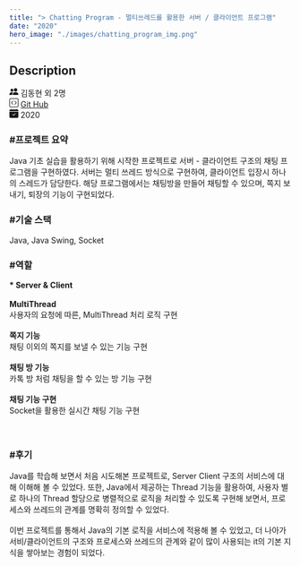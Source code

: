 ```yaml
---
title: "> Chatting Program - 멀티쓰레드를 활용한 서버 / 클라이언트 프로그램"
date: "2020"
hero_image: "./images/chatting_program_img.png"
---
```


<h2> Description</h2>

<div className="postInfo">
<svg xmlns="http://www.w3.org/2000/svg" width="16" height="16" fill="currentColor" class="bi bi-people-fill" viewBox="0 0 16 16">
  <path d="M7 14s-1 0-1-1 1-4 5-4 5 3 5 4-1 1-1 1H7zm4-6a3 3 0 1 0 0-6 3 3 0 0 0 0 6z"/>
  <path fill-rule="evenodd" d="M5.216 14A2.238 2.238 0 0 1 5 13c0-1.355.68-2.75 1.936-3.72A6.325 6.325 0 0 0 5 9c-4 0-5 3-5 4s1 1 1 1h4.216z"/>
  <path d="M4.5 8a2.5 2.5 0 1 0 0-5 2.5 2.5 0 0 0 0 5z"/>
</svg>
김동현 외 2명
</div>


<div className="postInfo">
<svg xmlns="http://www.w3.org/2000/svg" width="16" height="16" fill="currentColor" class="bi bi-code-square" viewBox="0 0 16 16">
  <path d="M14 1a1 1 0 0 1 1 1v12a1 1 0 0 1-1 1H2a1 1 0 0 1-1-1V2a1 1 0 0 1 1-1h12zM2 0a2 2 0 0 0-2 2v12a2 2 0 0 0 2 2h12a2 2 0 0 0 2-2V2a2 2 0 0 0-2-2H2z"/>
  <path d="M6.854 4.646a.5.5 0 0 1 0 .708L4.207 8l2.647 2.646a.5.5 0 0 1-.708.708l-3-3a.5.5 0 0 1 0-.708l3-3a.5.5 0 0 1 .708 0zm2.292 0a.5.5 0 0 0 0 .708L11.793 8l-2.647 2.646a.5.5 0 0 0 .708.708l3-3a.5.5 0 0 0 0-.708l-3-3a.5.5 0 0 0-.708 0z"/>
</svg>
 <a href="https://github.com/kimdonghyeon3/chatting-program">Git Hub</a>
</div>


<div className="postInfo">
<svg xmlns="http://www.w3.org/2000/svg" width="16" height="16" fill="currentColor" class="bi bi-calendar-check-fill" viewBox="0 0 16 16">
  <path d="M4 .5a.5.5 0 0 0-1 0V1H2a2 2 0 0 0-2 2v1h16V3a2 2 0 0 0-2-2h-1V.5a.5.5 0 0 0-1 0V1H4V.5zM16 14V5H0v9a2 2 0 0 0 2 2h12a2 2 0 0 0 2-2zm-5.146-5.146-3 3a.5.5 0 0 1-.708 0l-1.5-1.5a.5.5 0 0 1 .708-.708L7.5 10.793l2.646-2.647a.5.5 0 0 1 .708.708z"/>
</svg>
2020
</div>

<h3> #프로젝트 요약 </h3>
<div>
    Java 기초 실습을 활용하기 위해 시작한 프로젝트로 서버 - 클라이언트 구조의 채팅 프로그램을 구현하였다.
    서버는 멀티 쓰레드 방식으로 구현하여, 클라이언트 입장시 하나의 스레드가 담당한다.
    해당 프로그램에서는 채팅방을 만들어 채팅할 수 있으며, 쪽지 보내기, 퇴장의 기능이 구현되었다.
</div>

<h3> #기술 스택 </h3>
<div>
    Java, Java Swing, Socket
</div>

<h3> #역할 </h3>
<div>
    <strong>* Server & Client</strong>
    <br/><br/>
    <strong>MultiThread</strong><br/> 사용자의 요청에 따른, MultiThread 처리 로직 구현
    <br/><br/>
    <strong>쪽지 기능</strong><br/> 채팅 이외의 쪽지를 보낼 수 있는 기능 구현
    <br/><br/>
    <strong>채팅 방 기능</strong><br/> 카톡 방 처럼 채팅을 할 수 있는 방 기능 구현
    <br/><br/>
    <strong>채팅 기능 구현</strong><br/> Socket을 활용한 실시간 채팅 기능 구현
    <br/><br/><br/>
</div>

<h3> #후기 </h3>
<div>
    Java를 학습해 보면서 처음 시도해본 프로젝트로, Server Client 구조의 서비스에 대해 이해해 볼 수 있었다.
    또한, Java에서 제공하는 Thread 기능을 활용하여, 사용자 별로 하나의 Thread 할당으로 병렬적으로
    로직을 처리할 수 있도록 구현해 보면서, 프로세스와 쓰레드의 관계를 명확히 정의할 수 있었다.
    <br/><br/>
    이번 프로젝트를 통해서 Java의 기본 로직을 서비스에 적용해 볼 수 있었고, 더 나아가 서비/클라이언트의 구조와
    프로세스와 쓰레드의 관계와 같이 많이 사용되는 it의 기본 지식을 쌓아보는 경험이 되었다.

</div>
